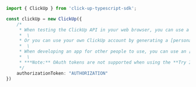 ```typescript index.ts
import { ClickUp } from 'click-up-typescript-sdk';

const clickUp = new ClickUp({
    /*
     * When testing the ClickUp API in your web browser, you can use a [mock server](/developer-portal/trytheapi/#using-the-mock-server) which accepts any value in the **Authorization** header.\
     *  \
     * Or you can use your own ClickUp account by generating a [personal token](/developer-portal/authentication#personal-token).\
     *  \
     * When developing an app for other people to use, you can use an [OAuth flow](/developer-portal/authentication#oauth-flow).\
     *  \
     * ***Note:** OAuth tokens are not supported when using the **Try It** feature.*
     */
    authorizationToken: "AUTHORIZATION"
})
```